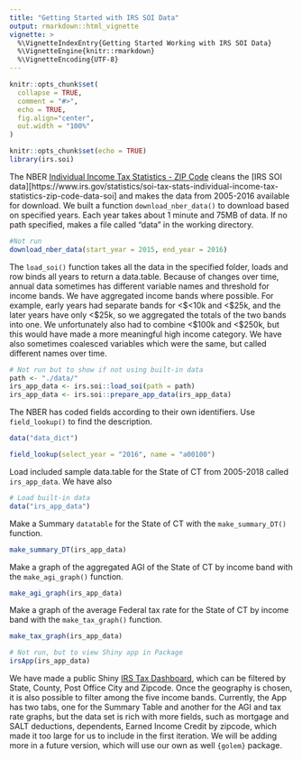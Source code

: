 ```yaml
---
title: "Getting Started with IRS SOI Data"
output: rmarkdown::html_vignette
vignette: >
  %\VignetteIndexEntry{Getting Started Working with IRS SOI Data}
  %\VignetteEngine{knitr::rmarkdown}
  %\VignetteEncoding{UTF-8}
---
```


```r
knitr::opts_chunk$set(
  collapse = TRUE,
  comment = "#>",
  echo = TRUE,
  fig.align="center",
  out.width = "100%"
)
```


```r
knitr::opts_chunk$set(echo = TRUE)
library(irs.soi)
```



The NBER [Individual Income Tax Statistics - ZIP Code](Individual Income Tax Statistics - ZIP Code) cleans the [IRS SOI data][https://www.irs.gov/statistics/soi-tax-stats-individual-income-tax-statistics-zip-code-data-soi] and makes the data from 2005-2016 available for download. We built a function `download_nber_data()` to download based on specified years. Each year takes about 1 minute and 75MB of data. If no path specified, makes a file called "data" in the working directory. 

```r
#Not run
download_nber_data(start_year = 2015, end_year = 2016)
```

The `load_soi()` function takes all the data in the specified folder, loads and row binds all years to return a data.table. Because of changes over time, annual data sometimes has different variable names and threshold for income bands. We have aggregated income bands where possible. For example, early years had separate bands for \<\$<10k and \<\$25k, and the later years have only \<\$25k, so we aggregated the totals of the two bands into one. We unfortunately also had to combine \<\$100k and \<\$250k, but this would have made a more meaningful high income category. We have also sometimes coalesced variables which were the same, but called different names over time.

```r
# Not run but to show if not using built-in data
path <- "./data/"
irs_app_data <- irs.soi::load_soi(path = path)
irs_app_data <- irs.soi::prepare_app_data(irs_app_data)
```


The NBER has coded fields according to their own identifiers. Use `field_lookup()` to find the description.

```r
data("data_dict")
```


```r
field_lookup(select_year = "2016", name = "a00100")
```

Load included sample data.table for the State of CT from 2005-2018 called `irs_app_data`. We have also 

```r
# Load built-in data
data("irs_app_data")
```

Make a Summary `datatable` for the State of CT with the `make_summary_DT()` function.

```r
make_summary_DT(irs_app_data)
```

Make a graph of the aggregated AGI of the State of CT by income band with the `make_agi_graph()` function.

```r
make_agi_graph(irs_app_data)
```

Make a graph of the average Federal tax rate for the State of CT by income band with the `make_tax_graph()` function. 

```r
make_tax_graph(irs_app_data)
```


```r
# Not run, but to view Shiny app in Package
irsApp(irs_app_data)
```

We have made a public Shiny [IRS Tax Dashboard](https://luceyda.shinyapps.io/irs_dash/), which can be filtered by State, County, Post Office City and Zipcode. Once the geography is chosen, it is also possible to filter among the five income bands. Currently, the App has two tabs, one for the Summary Table and another for the AGI and tax rate graphs, but the data set is rich with more fields, such as mortgage and SALT deductions, dependents, Earned Income Credit by zipcode, which made it too large for us to include in the first iteration. We will be adding more in a future version, which will use our own as well `{golem}` package.
